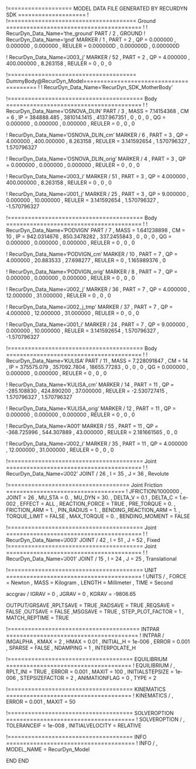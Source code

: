 !=================== MODEL DATA FILE GENERATED BY RECURDYN SDK ====================
!
!====================================== Ground ========================================
!
!                         RecurDyn_Data_Name='the_ground'
PART / 2 , GROUND
!                         RecurDyn_Data_Name='gnd'
MARKER / 1
, PART = 2
, QP = 0.000000 , 0.000000 , 0.000000
, REULER = 0.000000D , 0.000000D , 0.000000D
 
 


!                         RecurDyn_Data_Name='J003_j'
MARKER / 52
, PART = 2
, QP = 4.000000 , 400.000000 , 8.263158
, REULER = 0 , 0 , 0
 
 
!====================================== DummyBody@RecurDyn_Model========================================
!
!                         RecurDyn_Data_Name='RecurDyn_SDK_MotherBody'


!======================================== Body ========================================
!
!                         RecurDyn_Data_Name='OSNOVA_DLIN'
PART / 3
, MASS = 7.14154368
, CM = 6
, IP = 384888.485 , 381014.1415 , 4137.967351
, 0 , 0 , 0
, QG = 0.000000 , 0.000000 , 0.000000
, REULER = 0 , 0 , 0
 
 
!                         RecurDyn_Data_Name='OSNOVA_DLIN_cm'
MARKER / 6
, PART = 3
, QP = 4.000000 , 400.000000 , 8.263158
, REULER = 3.141592654 , 1.570796327 , 1.570796327
 
 
!                         RecurDyn_Data_Name='OSNOVA_DLIN_orig'
MARKER / 4
, PART = 3
, QP = 0.000000 , 0.000000 , 0.000000
, REULER = 0 , 0 , 0
 
 
!                         RecurDyn_Data_Name='J003_i'
MARKER / 51
, PART = 3
, QP = 4.000000 , 400.000000 , 8.263158
, REULER = 0 , 0 , 0
 
 
!                         RecurDyn_Data_Name='J001_j'
MARKER / 25
, PART = 3
, QP = 9.000000 , 0.000000 , 10.000000
, REULER = 3.141592654 , 1.570796327 , -1.570796327
 
 
!======================================== Body ========================================
!
!                         RecurDyn_Data_Name='PODVIGN'
PART / 7
, MASS = 1.641238898
, CM = 10
, IP = 942.0314676 , 850.3478282 , 337.2455843
, 0 , 0 , 0
, QG = 0.000000 , 0.000000 , 0.000000
, REULER = 0 , 0 , 0
 
 
!                         RecurDyn_Data_Name='PODVIGN_cm'
MARKER / 10
, PART = 7
, QP = 4.000000 , 20.883533 , 27.698277
, REULER = 0 , 1.165989376 , 0
 
 
!                         RecurDyn_Data_Name='PODVIGN_orig'
MARKER / 8
, PART = 7
, QP = 0.000000 , 0.000000 , 0.000000
, REULER = 0 , 0 , 0
 
 
!                         RecurDyn_Data_Name='J002_j'
MARKER / 36
, PART = 7
, QP = 4.000000 , 12.000000 , 31.000000
, REULER = 0 , 0 , 0
 
 
!                         RecurDyn_Data_Name='J002_j_tmp'
MARKER / 37
, PART = 7
, QP = 4.000000 , 12.000000 , 31.000000
, REULER = 0 , 0 , 0
 
 
!                         RecurDyn_Data_Name='J001_i'
MARKER / 24
, PART = 7
, QP = 9.000000 , 0.000000 , 10.000000
, REULER = 3.141592654 , 1.570796327 , -1.570796327
 
 
!======================================== Body ========================================
!
!                         RecurDyn_Data_Name='KULISA'
PART / 11
, MASS = 7.228091847
, CM = 14
, IP = 375575.079 , 357092.7804 , 18655.77283
, 0 , 0 , 0
, QG = 0.000000 , 0.000000 , 0.000000
, REULER = 0 , 0 , 0
 
 
!                         RecurDyn_Data_Name='KULISA_cm'
MARKER / 14
, PART = 11
, QP = -285.108830 , 424.890200 , 37.000000
, REULER = -2.530727415 , 1.570796327 , 1.570796327
 
 
!                         RecurDyn_Data_Name='KULISA_orig'
MARKER / 12
, PART = 11
, QP = 0.000000 , 0.000000 , 0.000000
, REULER = 0 , 0 , 0
 
 
!                         RecurDyn_Data_Name='A001'
MARKER / 55
, PART = 11
, QP = -368.725996 , 544.307889 , 43.000000
, REULER = 2.181661565 , 0 , 0
 
 
!                         RecurDyn_Data_Name='J002_i'
MARKER / 35
, PART = 11
, QP = 4.000000 , 12.000000 , 31.000000
, REULER = 0 , 0 , 0
 
 
!======================================== Joint ========================================
!
!                         RecurDyn_Data_Name='J002'
JOINT / 26
, I = 35
, J = 36
, Revolute
 
 
!==================================== Joint Friction ===================================
!
JFRICTION/1000000
, JOINT = 26
, MU_STA = 0.
, MU_DYN = 30.
, DELTA_V = 0.1
, DELTA_C = 1.e-002
, EFFECT = ALL
, REACTION_FORCE = TRUE
, PRE_TORQUE = 0.
, FRICTION_ARM = 1.
, PIN_RADIUS = 1.
, BENDING_REACTION_ARM = 1.
, TORQUE_LIMIT = FALSE
, MAX_TORQUE = 0.
, BENDING_MOMENT = FALSE
 
 
!======================================== Joint ========================================
!
!                         RecurDyn_Data_Name='J003'
JOINT / 42
, I = 51
, J = 52
, Fixed
!======================================== Joint ========================================
!
!                         RecurDyn_Data_Name='J001'
JOINT / 15
, I = 24
, J = 25
, Translational
 
 
!======================================== UNIT ========================================
!
UNITS / 
, FORCE = Newton
, MASS = Kilogram
, LENGTH = Millimeter
, TIME = Second


accgrav /  IGRAV = 0
, JGRAV = 0
, KGRAV = -9806.65


OUTPUT/GRSAVE
,RPLTSAVE = TRUE
,RADSAVE = TRUE
,REQSAVE = FALSE
,OUTSAVE = FALSE
,MSGSAVE = TRUE
, STEP_PLOT_FACTOR = 1
, MATCH_REPTIME = TRUE


!======================================= INTPAR =======================================
!
INTPAR / IMGALPHA
, KMAX = 2
, HMAX = 0.01
, INITIAL_H = 1e-006
, ERROR = 0.001
, SPARSE = FALSE
, NDAMPING = 1
, INTERPOLATE_H


!===================================== EQUILIBRIUM =====================================
!
EQUILIBRIUM /
, RPLT_INI = TRUE
, ERROR = 0.001
, MAXIT = 100
, INITIALSTEPSIZE = 1e-006
, STEPSIZEFACTOR = 2
, ANIMATIONFLAG = 0
, TYPE = 2


!===================================== KINEMATICS =====================================
!
KINEMATICS /
, ERROR = 0.001
, MAXIT = 50




!===================================== SOLVEROPTION ======================================
!
SOLVEROPTION /
, TOLERANCEIF  = 1e-008
, INITIALVELOCITY  = RELATIVE


!===================================== INFO ======================================
!
INFO /
, MODEL_NAME = RecurDyn_Model


END
END
